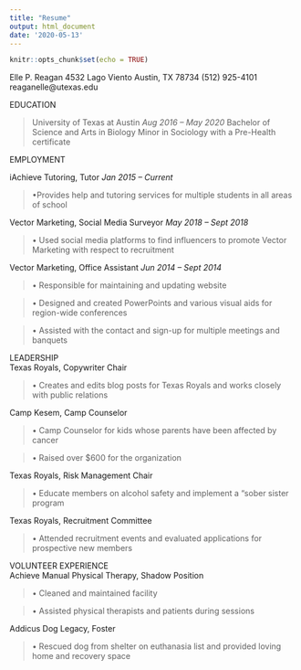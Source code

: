 ```yaml
---
title: "Resume"
output: html_document
date: '2020-05-13'
---
```


```r
knitr::opts_chunk$set(echo = TRUE)
```

Elle P. Reagan
4532 Lago Viento
Austin, TX 78734
(512) 925-4101
reaganelle@utexas.edu


EDUCATION	

> University of Texas at Austin                                      *Aug 2016 – May 2020*
> Bachelor of Science and Arts in Biology
> Minor in Sociology with a Pre-Health certificate


EMPLOYMENT

iAchieve Tutoring, Tutor    *Jan 2015 – Current*

> •Provides help and tutoring services for multiple students in all areas of school

Vector Marketing, Social Media Surveyor                     *May 2018 – Sept 2018*

> •	Used social media platforms to find influencers to promote Vector Marketing with respect to recruitment

Vector Marketing, Office Assistant                                   *Jun 2014 – Sept 2014*

> •	Responsible for maintaining and updating website

> •	Designed and created PowerPoints and various visual aids for region-wide conferences

> •	Assisted with the contact and sign-up for multiple meetings and banquets

LEADERSHIP	
Texas Royals, Copywriter Chair

> •	Creates and edits blog posts for Texas Royals and works closely with public relations

Camp Kesem, Camp Counselor

> •	Camp Counselor for kids whose parents have been affected by cancer

> •	Raised over $600 for the organization

Texas Royals, Risk Management Chair

> •	Educate members on alcohol safety and implement a “sober sister
 program
 
Texas Royals, Recruitment Committee

> •	Attended recruitment events and evaluated applications for prospective new members


VOLUNTEER EXPERIENCE	
Achieve Manual Physical Therapy, Shadow Position

> •	Cleaned and maintained facility 

> •	Assisted physical therapists and patients during sessions

Addicus Dog Legacy, Foster

> •	Rescued dog from shelter on euthanasia list and provided loving home and recovery space

